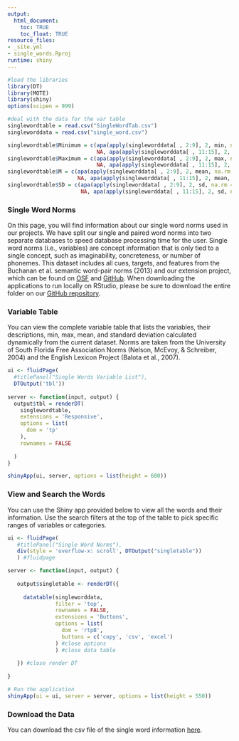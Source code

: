 ```yaml
---
output:
  html_document:
    toc: TRUE
    toc_float: TRUE
resource_files:
- _site.yml
- single_words.Rproj
runtime: shiny
---
```

<p>

```r
#load the libraries
library(DT)
library(MOTE)
library(shiny)
options(scipen = 999)

#deal with the data for the var table
singlewordtable = read.csv("SingleWordTab.csv")
singleworddata = read.csv("single_word.csv")

singlewordtable$Minimum = c(apa(apply(singleworddata[ , 2:9], 2, min, na.rm = T), 2), 
                            NA, apa(apply(singleworddata[ , 11:15], 2, min, na.rm = T), 2))
singlewordtable$Maximum = c(apa(apply(singleworddata[ , 2:9], 2, max, na.rm = T), 2), 
                            NA, apa(apply(singleworddata[ , 11:15], 2, max, na.rm = T), 2))
singlewordtable$M = c(apa(apply(singleworddata[ , 2:9], 2, mean, na.rm = T), 2), 
                      NA, apa(apply(singleworddata[ , 11:15], 2, mean, na.rm = T), 2))
singlewordtable$SD = c(apa(apply(singleworddata[ , 2:9], 2, sd, na.rm = T), 2), 
                       NA, apa(apply(singleworddata[ , 11:15], 2, sd, na.rm = T), 2))
```

### Single Word Norms

On this page, you will find information about our single word norms used in our projects. We have split our single and paired word norms into two separate databases to speed database processing time for the user. Single word norms (i.e., variables) are concept information that is only tied to a single concept, such as imaginability, concreteness, or number of phonemes. This dataset includes all cues, targets, and features from the Buchanan et al. semantic word-pair norms (2013) and our extension project, which can be found on [OSF](https://osf.io/cjyzw/) and [GitHub](https://github.com/doomlab/Word-Norms-2). When downloading the applications to run locally on RStudio, please be sure to download the entire folder on our [GitHub repository](https://github.com/doomlab/shiny-server/tree/master/wn_single).

### Variable Table

You can view the complete variable table that lists the variables, their descriptions, min, max, mean, and standard deviation calculated dynamically from the current dataset. Norms are taken from the University of South Florida Free Association Norms (Nelson, McEvoy, & Schreiber, 2004) and the English Lexicon Project (Balota et al., 2007).

```r
ui <- fluidPage(
  #titlePanel("Single Words Variable List"),
  DTOutput('tbl'))
  
server <- function(input, output) {
  output$tbl = renderDT(
    singlewordtable, 
    extensions = 'Responsive',
    options = list(
      dom = 'tp'
    ),
    rownames = FALSE
    
  )
}

shinyApp(ui, server, options = list(height = 600))
```

### View and Search the Words

You can use the Shiny app provided below to view all the words and their information. Use the search filters at the top of the table to pick specific ranges of variables or categories.

```r
ui <- fluidPage(
   #titlePanel("Single Word Norms"),
   div(style = 'overflow-x: scroll', DTOutput("singletable"))
   ) #fluidpage

server <- function(input, output) {
   
   output$singletable <- renderDT({
     
     datatable(singleworddata,
               filter = 'top',
               rownames = FALSE,
               extensions = 'Buttons',
               options = list(
                 dom = 'rtpB',
                 buttons = c('copy', 'csv', 'excel')
               ) #close options
               ) #close data table 
     
   }) #close render DT
      
}

# Run the application 
shinyApp(ui = ui, server = server, options = list(height = 550))
```

### Download the Data

You can download the csv file of the single word information [here](https://github.com/doomlab/shiny-server/blob/master/wn_single/single_word.csv).



